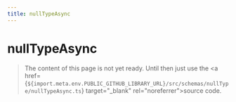 ```yaml
---
title: nullTypeAsync
---
```


# nullTypeAsync

> The content of this page is not yet ready. Until then just use the <a href={`${import.meta.env.PUBLIC_GITHUB_LIBRARY_URL}/src/schemas/nullType/nullTypeAsync.ts`} target="\_blank" rel="noreferrer">source code</a>.
